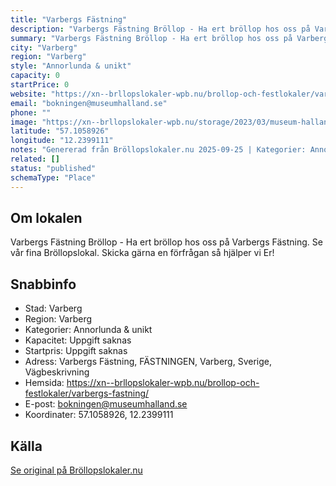 ```yaml
---
title: "Varbergs Fästning"
description: "Varbergs Fästning Bröllop - Ha ert bröllop hos oss på Varbergs Fästning. Se vår fina Bröllopslokal. Skicka gärna en förfrågan så hjälper vi Er!"
summary: "Varbergs Fästning Bröllop - Ha ert bröllop hos oss på Varbergs Fästning. Se vår fina Bröllopslokal. Skicka gärna en förfrågan så hjälper vi Er!"
city: "Varberg"
region: "Varberg"
style: "Annorlunda & unikt"
capacity: 0
startPrice: 0
website: "https://xn--brllopslokaler-wpb.nu/brollop-och-festlokaler/varbergs-fastning/"
email: "bokningen@museumhalland.se"
phone: ""
image: "https://xn--brllopslokaler-wpb.nu/storage/2023/03/museum-halland-brollop-festlokal-brollopslokal.webp"
latitude: "57.1058926"
longitude: "12.2399111"
notes: "Genererad från Bröllopslokaler.nu 2025-09-25 | Kategorier: Annorlunda & unikt"
related: []
status: "published"
schemaType: "Place"
---
```


## Om lokalen

Varbergs Fästning Bröllop - Ha ert bröllop hos oss på Varbergs Fästning. Se vår fina Bröllopslokal. Skicka gärna en förfrågan så hjälper vi Er!

## Snabbinfo

- Stad: Varberg
- Region: Varberg
- Kategorier: Annorlunda & unikt
- Kapacitet: Uppgift saknas
- Startpris: Uppgift saknas
- Adress: Varbergs Fästning, FÄSTNINGEN, Varberg, Sverige, Vägbeskrivning
- Hemsida: https://xn--brllopslokaler-wpb.nu/brollop-och-festlokaler/varbergs-fastning/
- E-post: bokningen@museumhalland.se
- Koordinater: 57.1058926, 12.2399111

## Källa

[Se original på Bröllopslokaler.nu](https://xn--brllopslokaler-wpb.nu/brollop-och-festlokaler/varbergs-fastning/)
